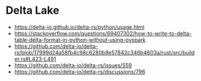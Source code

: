 # Delta Lake

- https://delta-io.github.io/delta-rs/python/usage.html
- https://stackoverflow.com/questions/69407302/how-to-write-to-delta-table-delta-format-in-python-without-using-pyspark
- https://github.com/delta-io/delta-rs/blob/17999d24a58fb4c98c6280b9e57842c346b4603a/rust/src/builder.rs#L423-L491
- https://github.com/delta-io/delta-rs/issues/559
- https://github.com/delta-io/delta-rs/discussions/796
